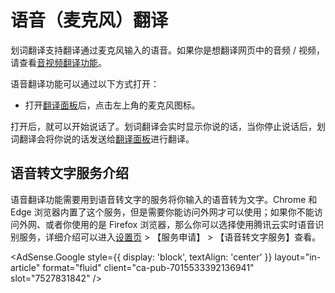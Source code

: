 
# 语音（麦克风）翻译

划词翻译支持翻译通过麦克风输入的语音。如果你是想翻译网页中的音频 / 视频，请查看[音视频翻译功能](video.md)。

语音翻译功能可以通过以下方式打开：

- 打开[翻译面板](panel.md)后，点击左上角的麦克风图标。

打开后，就可以开始说话了。划词翻译会实时显示你说的话，当你停止说话后，划词翻译会将你说的话发送给[翻译面板](panel.md)进行翻译。

## 语音转文字服务介绍

语音翻译功能需要用到语音转文字的服务将你输入的语音转为文字。Chrome 和 Edge 浏览器内置了这个服务，但是需要你能访问外网才可以使用；如果你不能访问外网、或者你使用的是 Firefox 浏览器，那么你可以选择使用腾讯云实时语音识别服务，详细介绍可以进入[设置页](options.md) > 【服务申请】 > 【语音转文字服务】查看。

<AdSense.Google
  style={{ display: 'block', textAlign: 'center' }}
  layout="in-article"
  format="fluid"
  client="ca-pub-7015533392136941"
  slot="7527831842"
/>
